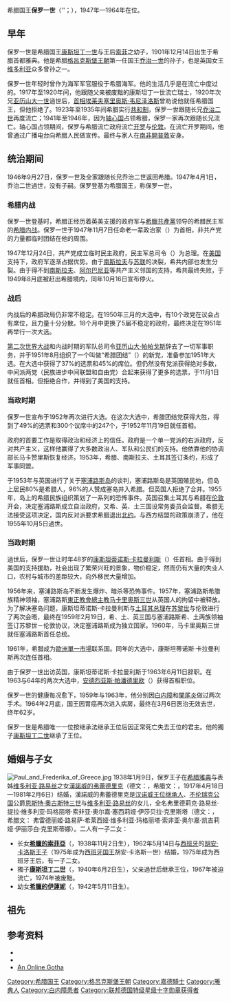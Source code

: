 {{noteTA
|1=zh-cn:乔治;zh-tw:喬治;zh-hk:佐治;
}}
{{Infobox royalty
| name         = 保罗一世
| image        = Paul I of Greece.jpg
| image_size   = 250px
| succession   = [[希腊君主列表|希腊人之王]]
| reign        = 1947年4月1日－1964年3月6日（{{age in years and days|1947|4|1|1964|3|6|age=no}}）
| coronation   = 1947年4月1日
| predecessor  = [[乔治二世_(希腊)|乔治二世]]
| successor    = [[康斯坦丁二世_(希腊)|康斯坦丁二世]]
| birth_date   = {{birth date|1901|12|14|mf=y}}
| birth_place  = {{flag|Kingdom of Greece}}[[雅典|雅典]][[塔托伊宮|塔托伊宮]]
| death_date   = {{death date and age|1964|3|6|1901|12|14|mf=y}}
| death_place  = {{flag|Kingdom of Greece}}雅典
| burial_place = [[塔托伊宮|塔托伊宮]]
| spouse       = [[漢諾威的弗蕾德里克|漢諾威的弗蕾德里克]]
| issue        = [[希臘的索菲亞|希臘的索菲亞]]<br>[[康斯坦丁二世_(希腊)|康斯坦丁二世]]<br>[[希臘的伊蓮妮_(1942年)|希臘的伊蓮妮]]
| house        = [[格吕克斯堡王朝|格吕克斯堡王朝]]
| father       = [[康斯坦丁一世_(希腊)|康斯坦丁一世]]
| mother       = [[索菲_(普魯士公主)|索菲]]
| signature    = King Paul of Greece Signature.svg
}}
希腊国王'''保罗一世'''（{{lang-el|Παύλος Α΄, Βασιλεύς των Ελλήνων|Paúlos A', Vasileús ton Ellínon}}''；{{bd|1901年|12月14日|1964年|3月6日|catIdx=Paul 1}}），1947年—1964年在位。

== 早年 ==
保罗一世是希腊国王[[康斯坦丁一世_(希腊)|康斯坦丁一世]]与王后[[索菲_(普魯士公主)|索菲]]之幼子，1901年12月14日出生于希腊首都雅典。他是希腊[[格呂克斯堡王朝|格呂克斯堡王朝]]第一任国王[[乔治一世_(希腊)|乔治一世]]的孙子，也是英国女王[[维多利亚_(英国女王)|维多利亚]]众多曾孙之一。

保罗一世年轻时曾作为海军军官服役于希腊海军。他的生活几乎是在流亡中度过的。1917年至1920年间，他跟随父亲被废黜的康斯坦丁一世流亡瑞士，1920年次兄[[亚历山大一世_(希腊)|亚历山大一世]]過世后，[[希腊总理列表|首相]][[埃莱夫塞里奥斯·韦尼泽洛斯|埃莱夫塞里奥斯·韦尼泽洛斯]]曾劝说他就任希腊国王，但他拒绝了。1923年至1935年间希腊实行[[共和制|共和制]]，保罗一世跟随长兄[[乔治二世_(希腊)|乔治二世]]再度流亡；1941年至1946年，因为[[轴心国|轴心国]]占领希腊，保罗一家再次跟随长兄流亡。轴心国占领期间，保罗与希腊流亡政府流亡[[开罗|开罗]]与[[伦敦|伦敦]]。在流亡开罗期间，他曾通过广播电台向希腊人民做宣传。最终与家人在[[南非|南非]][[開普敦|開普敦]]安身。

== 统治期间 ==
1946年9月27日，保罗一世及全家跟随长兄乔治二世返回希腊。1947年4月1日，乔治二世過世，没有子嗣。保罗登基为希腊国王，称保罗一世。
=== 希腊内战 ===
保罗一世登基时，希腊正经历着英美支援的政府军与[[希臘共產黨|希臘共產黨]]领导的希腊民主军的[[希腊内战|希腊内战]]。保罗一世于1947年11月7日任命老一辈政治家（{{lang|el|Θεμιστοκλής Σοφούλης}}）为首相，非共产党的力量都临时团结在他的周围。

1947年12月24日，共产党成立临时民主政府，民主军总司令（{{lang|el|Μάρκος Βαφειάδης}}）为总理。在[[美国|美国]]支持下，政府军逐渐占据优势。由于[[南斯拉夫|南斯拉夫]]与[[苏联|苏联]]的决裂，希共内部也发生分裂。由于得不到[[南斯拉夫|南斯拉夫]]、[[阿尔巴尼亚|阿尔巴尼亚]]等共产主义邻国的支持，希共最终失败，于1949年8月底被赶出希腊境内，同年10月16日宣布停火。
=== 战后 ===
内战后的希腊政局仍非常不稳定。在1950年三月的大选中，有10个政党在议会占有席位，且力量十分分散。18个月中更换了5届不稳定的政府，最终决定在1951年再举行一次大选。

[[第二次世界大战|第二次世界大战]]和内战时期的军队总司令[[亚历山大·帕帕戈斯|亚历山大·帕帕戈斯]]辞去了一切军事职务，并于1951年8月组织了一个叫做“希腊团结”（{{lang|el|Ελληνικός Συναγερμός}}）的新党，准备参加1951年大选。在大选中获得了37%的选票和45%的席位。但仍然没有党派获得绝对多数，中间派两党（民族进步中间联盟和自由党）合起来获得了更多的选票，于11月1日就任首相。但拒绝合作，并得到了美国的支持。

=== 当政时期 ===
保罗一世宣布于1952年再次进行大选。在这次大选中，希腊团结党获得大胜，得到了49%的选票和300个议席中的247个，于1952年11月19日就任首相。

政府的首要工作是取得政治和经济上的信任。政府是一个单一党派的右派政府，反对共产主义，这样他赢得了大多数政治人、军队和公民们的支持。他依靠他的协调部长马卡赞里斯恢复经济。1953年，希腊、南斯拉夫、土耳其签订条约，形成了军事同盟。

于1953年与英国进行了关于[[塞浦路斯岛|塞浦路斯岛]]的谈判，塞浦路斯岛是英国殖民地，但岛上居民80%是希腊人，96%的人赞成塞岛并入希腊。但英国人拒绝了合并。1955年，岛上的希腊民族组织策划了一系列的恐怖事件。英国召集土耳其与希腊在[[伦敦|伦敦]]开会，决定塞浦路斯成立自治政府，又希、英、土三国设常务委员会监督。希腊无法接受这项决定，国内反对派要求希腊退出[[北大西洋公约组织|北约]]。与西方结盟的政策崩溃了，他在1955年10月5日過世。

=== 当政时期 ===
過世后，保罗一世让时年48岁的[[康斯坦蒂诺斯·卡拉曼利斯|康斯坦蒂诺斯·卡拉曼利斯]]（{{lang|el|Κωνσταντίνος Γ. Καραμανλής}}）任首相。由于得到美国的支持援助，社会出现了繁荣兴旺的景象，物价稳定，然而仍有大量的失业人口，农村与城市的差距较大，向外移民大量增加。

1956年来，塞浦路斯岛不断发生爆炸、暗杀等恐怖事件。1957年，塞浦路斯希腊族精神领袖，塞浦路斯[[東正教會|東正教會]][[總主教|總主教]][[马卡里奥斯三世|马卡里奥斯三世]]从英国人的拘留中被释放。为了解决塞岛问题，康斯坦蒂诺斯·卡拉曼利斯与[[土耳其总理列表|土耳其总理]]在[[苏黎世|苏黎世]]与伦敦进行了两次会晤，最终在1959年2月19日，希、土、英三国与塞浦路斯希、土两族领袖签订苏黎世－伦敦协议，决定塞浦路斯成为独立国家。1960年，马卡里奥斯三世就任塞浦路斯首任总统。

1961年，希腊成为[[歐洲單一市場|歐洲單一市場]]联系国。同年的大选中，康斯坦蒂诺斯·卡拉曼利斯再次连任首相。

由于保罗一世出访英国，康斯坦蒂诺斯·卡拉曼利斯于1963年6月11日辞职。在1963与64年的两次大选中，[[安德烈亚斯·帕潘德里欧|安德烈亚斯·帕潘德里欧]]（{{lang|el|Γεώργιος Παπανδρέου}}）获得首相职位。

保罗一世的健康每况愈下，1959年与1963年，他分别因[[白内障|白内障]]和[[闌尾炎|闌尾炎]]做过两次手术。1964年2月底，国王因胃癌再次进入病房，最终在3月6日医治无效去世，终年62岁。

保罗一世是希腊唯一一位按继承法继承王位后因正常死亡失去王位的君主。他的獨子[[康斯坦丁二世_(希腊)|康斯坦丁二世]]继承了王位。

== 婚姻与子女 ==
[[File:Paul_and_Frederika_of_Greece.jpg|thumb]]
1938年1月9日，保罗王子在[[希腊|希腊]][[雅典|雅典]]与表姊[[维多利亚·路易丝_(普鲁士公主)|维多利亚·路易丝]]之女[[漢諾威的弗蕾德里克|漢諾威的弗蕾德里克]]（德文：{{lang|de|Friederike von Hannover}}，希腊文：{{lang|el|Φρειδερίκη του Αννοβέρου}}，1917年4月18日—1981年2月6日）结婚，漢諾威的弗蕾德里克是[[汉诺威统治者列表|汉诺威王位继承人]]、[[不伦瑞克公国|不伦瑞克公国]]公爵[[恩斯特·奧古斯特三世|恩斯特·奧古斯特三世]]与[[维多利亚·路易丝_(普鲁士公主)|维多利亚·路易丝]]的女儿，全名弗里德莉克·路易丝·提拉·维多利亚·玛格丽塔·索非亚·奥尔嘉·塞西莉娅·伊莎贝拉·克里斯塔（德文：{{lang|de|Friederike Luise Thyra Victoria Margarita Sophia Olga Cecilia Isabella Christa}}，希腊文：{{lang|el|Φρειδερίκη Λουίζα Θηρεσία Βικτωρία Μαργαρίτα Σοφία Όλγα Καικιλία Ελισάβετ Χριστίνα}} 弗雷德丽姬·路易萨·希莱西娅·维多利亚·玛格丽塔·索非亚·奥尔嘉·凯吉莉娅·伊丽莎白·克里斯蒂娜）。二人有一子二女：
* 长女'''[[希臘的索菲亞|希臘的索菲亞]]'''（'''{{lang|el|Σοφία}}'''，1938年11月2日生），1962年5月14日与[[西班牙|西班牙]]的[[胡安·卡洛斯一世|胡安·卡洛斯王子]]（1975年成为[[西班牙君主列表|西班牙国王]]胡安·卡洛斯一世）结婚，1975年成为西班牙王后，有一子二女。
* 獨子'''[[康斯坦丁二世_(希腊)|康斯坦丁二世]]'''（'''{{lang|el|Κωνσταντίνος}}'''，1940年6月2日生），父亲過世后继承王位，1967年被迫流亡，1974年被废黜。
* 幼女'''[[希臘的伊蓮妮_(1942年)|希臘的伊蓮妮]]'''（'''{{lang|el|Ειρήνη}}'''，1942年5月11日生）。

== 祖先 ==
{{Ahnentafel top|先祖}}<center>
{{ahnentafel-compact5
|style = font-size: 85%;
|boxstyle_1=background-color: #fcc;
|boxstyle_2=background-color: #fb9;
|boxstyle_3=background-color: #ffc;
|boxstyle_4=background-color: #bfc;
|boxstyle_5=background-color: #9fe;
|1= '''希腊国王保罗一世'''
|2= '''父：'''希腊国王[[康斯坦丁一世_(希腊)|康斯坦丁一世]]
|3= '''母：'''[[索菲_(普鲁士公主)|普魯士的索菲]]
|4= '''祖父：'''希腊国王[[乔治一世_(希腊)|乔治一世]]
|5= '''祖母：'''[[奧爾嘉·康斯坦丁諾芙娜|奧爾嘉·康斯坦丁諾芙娜]]
|6= '''外祖父：'''德意志皇帝[[腓特烈三世_(普鲁士)|腓特烈三世]]
|7= '''外祖母：'''[[維多利亞長公主|維多利亞長公主]]
|8= '''曾祖父：'''丹麦国王[[克里斯蒂安九世|克里斯蒂安九世]]
|9= '''曾祖母：'''[[露易絲_(黑森-卡塞爾)|黑森-卡塞爾的露易絲]]
|10= '''外曾祖父：'''俄罗斯的[[康斯坦丁·尼古拉耶维奇|康斯坦丁·尼古拉耶维奇]]
|11= '''外曾祖母：'''[[薩克森-阿爾滕堡的亞歷山德拉|薩克森-阿爾滕堡的亞歷山德拉]]
|12= '''外曾祖父：'''德意志皇帝[[威廉一世_(德国)|威廉一世]]
|13= '''外曾祖母：'''[[奥古斯塔_(薩克森-魏瑪-艾森納赫)|薩克森-魏瑪-艾森納赫的奧古斯塔]]
|14= '''外曾祖父：'''英国王夫[[阿尔伯特亲王|阿尔伯特亲王]]
|15= '''外曾祖母：'''英国[[维多利亚_(英国女王)|维多利亚女王]]
|16= '''高祖父：'''什勒斯維希-霍爾斯坦-森訥堡-格呂克斯堡公爵[[腓特烈·威廉_(石勒苏益格-荷尔斯泰因-索恩德堡-格吕克斯堡公爵)|腓特烈·威廉]]
|17= '''高祖母：'''黑森-卡塞爾的[[路易丝·卡罗琳_(黑森-卡塞尔)|路易丝·卡罗琳]]
|18= '''外高祖父：'''[[威廉王子_(黑森-卡塞爾)|黑森-卡塞爾的威廉]]
|19= '''外高祖母：'''[[夏洛特公主_(丹麦)|丹麥的夏洛特公主]]
|20= '''外高祖父：'''俄罗斯沙皇[[尼古拉一世_(俄国)|尼古拉一世]]
|21= '''外高祖母：'''[[亚历山德拉·费奥多罗芙娜皇后_(尼古拉一世)|亚历山德拉·费奥多罗芙娜]]
|22= '''外高祖父：'''薩克森-阿爾滕堡公爵[[約瑟夫_(薩克森-阿爾滕堡)|約瑟夫]]
|23= '''外高祖母：'''[[符騰堡的阿瑪莉埃|符騰堡的阿瑪莉埃]]
|24= '''外高祖父：'''普鲁士国王[[腓特烈·威廉三世|腓特烈·威廉三世]]
|25= '''外高祖母：'''[[梅克倫堡-施特雷利茨的路易絲|梅克倫堡-施特雷利茨的路易絲]]
|26= '''外高祖父：'''薩克森-魏玛-艾森纳赫大公[[卡尔·腓特烈_(萨克森-魏玛-艾森纳赫大公)|卡尔·腓特烈]]
|27= '''外高祖母：'''[[瑪麗亞·巴甫洛夫娜女大公|俄羅斯的瑪麗亞·巴甫洛夫娜]]
|28= '''外高祖父：'''萨克森-科堡-哥达公爵[[恩斯特一世_(萨克森-科堡-哥达)|恩斯特一世]]
|29= '''外高祖母：'''[[路易丝郡主_(萨克森-哥达-阿尔滕堡)|萨克森-哥达-阿尔滕堡的路易丝]]
|30= '''外高祖父：'''肯特及斯特拉森公爵[[爱德华王子_(肯特及斯特拉森公爵)|爱德华王子]]
|31= '''外高祖母：'''[[维多利亚郡主_(萨克森-科堡-萨尔费尔德)|萨克森-科堡-萨尔费尔德的维多利亚]]
}}</center>
{{ahnentafel bottom}}

== 参考资料 ==
* {{cite book |last=杨公素 |first= |authorlink= |title=希腊近代史 |year=1997年 |publisher=[[商务印书馆|商务印书馆]] |location=北京 |isbn=7-100-01626-6}} 
* {{cite book |last=范·德·基斯特 |first=约翰 |authorlink= |title=希腊人的国王们 |year=1994年 |publisher=Sutton Publishing |location= |isbn=0-7509-2147-1 }} 
* [https://archive.is/20060907235113/http://pages.prodigy.net/ptheroff/gotha/greece.html An Online Gotha]

{{start box}}
{{s-hou|[[格呂克斯堡王朝|格呂克斯堡王朝]]|1901年|12月14日|1964年|3月6日|[[奥尔登堡王朝|奥尔登堡王朝]]}}
{{s-bef|before=[[乔治二世_(希腊)|乔治二世]]}}
{{s-ttl|title=[[希腊君主列表|希腊人之王]]|years=1947年4月1日—1964年3月6日}}
{{S-after|[[康斯坦丁二世_(希腊)|康斯坦丁二世]]}}
{{end box}}
{{希臘國家元首}}
{{希臘王國陸軍元帥}}
{{Authority control}}

{{DEFAULTSORT:Paul 01}}
[[Category:希腊国王|Category:希腊国王]]
[[Category:格呂克斯堡王朝|Category:格呂克斯堡王朝]]
[[Category:嘉德騎士|Category:嘉德騎士]]
[[Category:雅典人|Category:雅典人]]
[[Category:白内障患者|Category:白内障患者]]
[[Category:联邦德国特级星级十字勋章获得者|Category:联邦德国特级星级十字勋章获得者]]